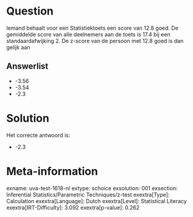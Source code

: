 Question
========

Iemand behaalt voor een Statistiektoets een score van 12.8 goed. De
gemiddelde score van alle deelnemers aan de toets is 17.4 bij een
standaardafwijking 2. De z-score van de persoon met 12.8 goed is dan
gelijk aan

Answerlist
----------

* -3.56
* -3.54
* -2.3

Solution
========

Het correcte antwoord is: 

* -2.3

Meta-information
================
exname: uva-test-1618-nl
extype: schoice
exsolution: 001
exsection: Inferential Statistics/Parametric Techniques/z-test
exextra[Type]: Calculation
exextra[Language]: Dutch
exextra[Level]: Statistical Literacy
exextra[IRT-Difficulty]: 3.092
exextra[p-value]: 0.262
